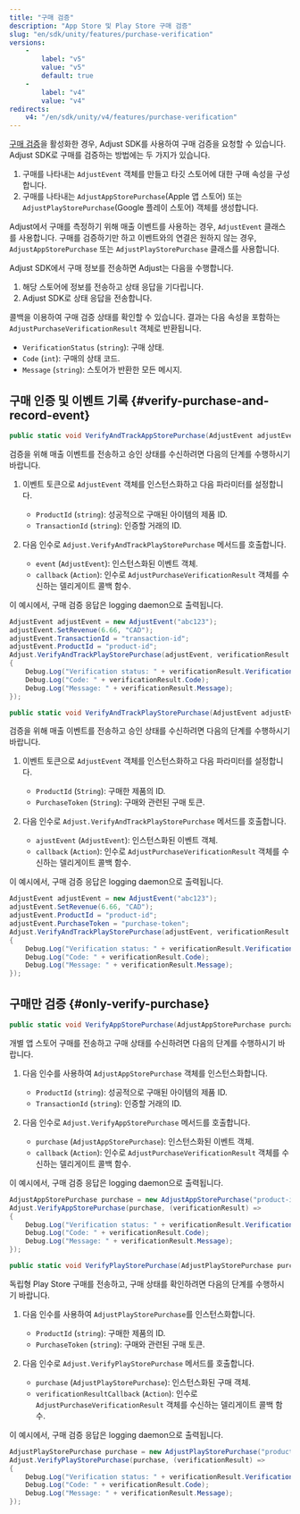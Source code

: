 ```yaml
---
title: "구매 검증"
description: "App Store 및 Play Store 구매 검증"
slug: "en/sdk/unity/features/purchase-verification"
versions: 
    - 
        label: "v5"
        value: "v5"
        default: true
    - 
        label: "v4"
        value: "v4"
redirects: 
    v4: "/en/sdk/unity/v4/features/purchase-verification"
---
```

[구매 검증](https://help.adjust.com/en/article/purchase-verification)을 활성화한 경우, Adjust SDK를 사용하여 구매 검증을 요청할 수 있습니다. Adjust SDK로 구매를 검증하는 방법에는 두 가지가 있습니다.

1. 구매를 나타내는 `AdjustEvent` 객체를 만들고 타깃 스토어에 대한 구매 속성을 구성합니다.
2. 구매를 나타내는 `AdjustAppStorePurchase`\(Apple 앱 스토어\) 또는 `AdjustPlayStorePurchase`\(Google 플레이 스토어\) 객체를 생성합니다.

<callout type="tip"> 

Adjust에서 구매를 측정하기 위해 매출 이벤트를 사용하는 경우, `AdjustEvent` 클래스를 사용합니다. 구매를 검증하기만 하고 이벤트와의 연결은 원하지 않는 경우, `AdjustAppStorePurchase` 또는 `AdjustPlayStorePurchase` 클래스를 사용합니다.
</Callout> 

Adjust SDK에서 구매 정보를 전송하면 Adjust는 다음을 수행합니다.

1. 해당 스토어에 정보를 전송하고 상태 응답을 기다립니다.
2. Adjust SDK로 상태 응답을 전송합니다.

콜백을 이용하여 구매 검증 상태를 확인할 수 있습니다. 결과는 다음 속성을 포함하는 `AdjustPurchaseVerificationResult` 객체로 반환됩니다.

* `VerificationStatus` \(`string`\): 구매 상태.
* `Code` \(`int`\): 구매의 상태 코드.
* `Message` \(`string`\): 스토어가 반환한 모든 메시지.

구매 인증 및 이벤트 기록 \{\#verify\-purchase\-and\-record\-event\}
----------------------------------------------------------------

<tabs> <tab title="App Store" icon="StoreAppStore" sync="appstore"> <codeblock title="메서드 서명"> 

```cs
public static void VerifyAndTrackAppStorePurchase(AdjustEvent adjustEvent, Action<adjustpurchaseverificationresult id="sl-md0000000"> callback);
```

</CodeBlock> 

검증을 위해 매출 이벤트를 전송하고 승인 상태를 수신하려면 다음의 단계를 수행하시기 바랍니다.

1. 이벤트 토큰으로 `AdjustEvent` 객체를 인스턴스화하고 다음 파라미터를 설정합니다. 
   * `ProductId` \(`string`\): 성공적으로 구매된 아이템의 제품 ID.
   * `TransactionId` \(`string`\): 인증할 거래의 ID.

2. 다음 인수로 `Adjust.VerifyAndTrackPlayStorePurchase` 메서드를 호출합니다. 
   * `event` \(`AdjustEvent`\): 인스턴스화된 이벤트 객체.
   * `callback` \(`Action`\): 인수로 `AdjustPurchaseVerificationResult` 객체를 수신하는 델리게이트 콜백 함수.

이 예시에서, 구매 검증 응답은 logging daemon으로 출력됩니다.

```cs
AdjustEvent adjustEvent = new AdjustEvent("abc123");
adjustEvent.SetRevenue(6.66, "CAD");
adjustEvent.TransactionId = "transaction-id";
adjustEvent.ProductId = "product-id";
Adjust.VerifyAndTrackPlayStorePurchase(adjustEvent, verificationResult =>
{
    Debug.Log("Verification status: " + verificationResult.VerificationStatus);
    Debug.Log("Code: " + verificationResult.Code);
    Debug.Log("Message: " + verificationResult.Message);
});
```

</Tab> <tab title="Google Play" icon="PlatformGooglePlay" sync="playstore"> <codeblock title="메서드 서명"> 

```cs
public static void VerifyAndTrackPlayStorePurchase(AdjustEvent adjustEvent,Action<adjustpurchaseverificationresult id="sl-md0000000"> verificationResultCallback);
```

</CodeBlock> 

검증을 위해 매출 이벤트를 전송하고 승인 상태를 수신하려면 다음의 단계를 수행하시기 바랍니다.

1. 이벤트 토큰으로 `AdjustEvent` 객체를 인스턴스화하고 다음 파라미터를 설정합니다. 
   * `ProductId` \(`String`\): 구매한 제품의 ID.
   * `PurchaseToken` \(`String`\): 구매와 관련된 구매 토큰.

2. 다음 인수로 `Adjust.VerifyAndTrackPlayStorePurchase` 메서드를 호출합니다. 
   * `ajustEvent` \(`AdjustEvent`\): 인스턴스화된 이벤트 객체.
   * `callback` \(`Action`\): 인수로 `AdjustPurchaseVerificationResult` 객체를 수신하는 델리게이트 콜백 함수.

이 예시에서, 구매 검증 응답은 logging daemon으로 출력됩니다.

```cs
AdjustEvent adjustEvent = new AdjustEvent("abc123");
adjustEvent.SetRevenue(6.66, "CAD");
adjustEvent.ProductId = "product-id";
adjustEvent.PurchaseToken = "purchase-token";
Adjust.VerifyAndTrackPlayStorePurchase(adjustEvent, verificationResult =>
{
    Debug.Log("Verification status: " + verificationResult.VerificationStatus);
    Debug.Log("Code: " + verificationResult.Code);
    Debug.Log("Message: " + verificationResult.Message);
});
```

</Tab> </Tabs> 

구매만 검증 \{\#only\-verify\-purchase\}
----------------------------------------

<tabs> <tab title="App Store" icon="StoreAppStore" sync="appstore"> <codeblock title="메서드 서명"> 

```cs
public static void VerifyAppStorePurchase(AdjustAppStorePurchase purchase, Action<adjustpurchaseverificationresult id="sl-md0000000"> callback);
```

</CodeBlock> 

개별 앱 스토어 구매를 전송하고 구매 상태를 수신하려면 다음의 단계를 수행하시기 바랍니다.

1. 다음 인수를 사용하여 `AdjustAppStorePurchase` 객체를 인스턴스화합니다. 
   * `ProductId` \(`string`\): 성공적으로 구매된 아이템의 제품 ID.
   * `TransactionId` \(`string`\): 인증할 거래의 ID.

2. 다음 인수로 `Adjust.VerifyAppStorePurchase` 메서드를 호출합니다. 
   * `purchase` \(`AdjustAppStorePurchase`\): 인스턴스화된 이벤트 객체.
   * `callback` \(`Action`\): 인수로 `AdjustPurchaseVerificationResult` 객체를 수신하는 델리게이트 콜백 함수.

이 예시에서, 구매 검증 응답은 logging daemon으로 출력됩니다.

```cs
AdjustAppStorePurchase purchase = new AdjustAppStorePurchase("product-id", "transaction-id");
Adjust.VerifyAppStorePurchase(purchase, (verificationResult) =>
{
    Debug.Log("Verification status: " + verificationResult.VerificationStatus);
    Debug.Log("Code: " + verificationResult.Code);
    Debug.Log("Message: " + verificationResult.Message);
});
```

</Tab> <tab title="Google Play" icon="PlatformGooglePlay" sync="playstore"> <codeblock title="메서드 서명"> 

```cs
public static void VerifyPlayStorePurchase(AdjustPlayStorePurchase purchase,Action<adjustpurchaseverificationresult id="sl-md0000000"> verificationResultCallback);
```

</CodeBlock> 

독립형 Play Store 구매를 전송하고, 구매 상태를 확인하려면 다음의 단계를 수행하시기 바랍니다.

1. 다음 인수를 사용하여 `AdjustPlayStorePurchase`를 인스턴스화합니다. 
   * `ProductId` \(`string`\): 구매한 제품의 ID.
   * `PurchaseToken` \(`string`\): 구매와 관련된 구매 토큰.

2. 다음 인수로 `Adjust.VerifyPlayStorePurchase` 메서드를 호출합니다. 
   * `purchase` \(`AdjustPlayStorePurchase`\): 인스턴스화된 구매 객체.
   * `verificationResultCallback` \(`Action`\): 인수로 `AdjustPurchaseVerificationResult` 객체를 수신하는 델리게이트 콜백 함수.

이 예시에서, 구매 검증 응답은 logging daemon으로 출력됩니다.

```cs
AdjustPlayStorePurchase purchase = new AdjustPlayStorePurchase("product-id", "purchase-token");
Adjust.VerifyPlayStorePurchase(purchase, (verificationResult) =>
{
    Debug.Log("Verification status: " + verificationResult.VerificationStatus);
    Debug.Log("Code: " + verificationResult.Code);
    Debug.Log("Message: " + verificationResult.Message);
});
```

</Tab> </Tabs>


